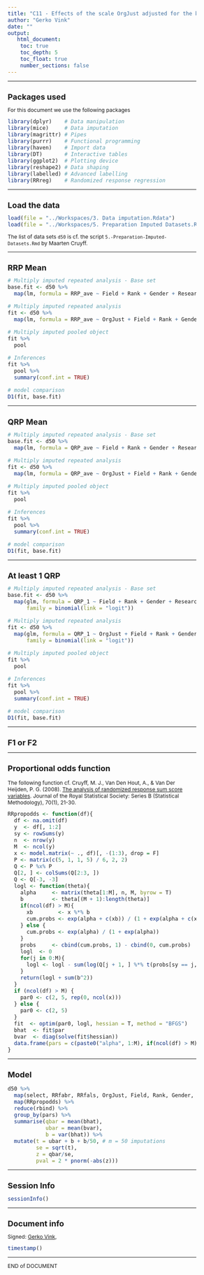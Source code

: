 ```yaml
---
title: "C11 - Effects of the scale OrgJust adjusted for the base set"
author: "Gerko Vink"
date: ""
output: 
   html_document:
    toc: true
    toc_depth: 5
    toc_float: true
    number_sections: false
---
```


<style type="text/css">
  
body{ /* Normal  */
  font-size: 12px;
  }
td {  /* Table  */
  font-size: 12px;
}
h1.title {
  font-size: 18px;
  color: DarkBlue;
}
h1 { /* Header 1 */
  font-size: 18px;
}
h2 { /* Header 2 */
  font-size: 18px;
}
h3 { /* Header 3 */
  font-size: 18px;
}
code.r{ /* Code block */
  font-size: 12px;
}
pre { /* Code block - determines code spacing between lines */
  font-size: 14px;
}
</style>


---

# Packages used
For this document we use the following packages
```r
library(dplyr)    # Data manipulation
library(mice)     # Data imputation
library(magrittr) # Pipes
library(purrr)    # Functional programming
library(haven)    # Import data
library(DT)       # Interactive tables
library(ggplot2)  # Plotting device
library(reshape2) # Data shaping
library(labelled) # Advanced labelling
library(RRreg)    # Randomized response regression
```

---

# Load the data
```r
load(file = "../Workspaces/3. Data imputation.Rdata")
load(file = "../Workspaces/5. Preparation Imputed Datasets.Rdata")
```
The list of data sets `d50` is cf. the script `5.-Preparation-Imputed-Datasets.Rmd` by Maarten Cruyff. 

---

# RRP Mean
```r
# Multiply imputed repeated analysis - Base set
base.fit <- d50 %>% 
  map(lm, formula = RRP_ave ~ Field + Rank + Gender + Research + Support)

# Multiply imputed repeated analysis 
fit <- d50 %>% 
  map(lm, formula = RRP_ave ~ OrgJust + Field + Rank + Gender + Research + Support)

# Multiply imputed pooled object
fit %>% 
  pool

# Inferences
fit %>% 
  pool %>% 
  summary(conf.int = TRUE)

# model comparison
D1(fit, base.fit)
```

--- 

# QRP Mean
```r
# Multiply imputed repeated analysis - Base set
base.fit <- d50 %>% 
  map(lm, formula = QRP_ave ~ Field + Rank + Gender + Research + Support)

# Multiply imputed repeated analysis 
fit <- d50 %>% 
  map(lm, formula = QRP_ave ~ OrgJust + Field + Rank + Gender + Research + Support)

# Multiply imputed pooled object
fit %>% 
  pool

# Inferences
fit %>% 
  pool %>% 
  summary(conf.int = TRUE)

# model comparison
D1(fit, base.fit)
```

---

# At least 1 QRP
```r
# Multiply imputed repeated analysis - Base set
base.fit <- d50 %>% 
  map(glm, formula = QRP_1 ~ Field + Rank + Gender + Research + Support, 
      family = binomial(link = "logit")) 

# Multiply imputed repeated analysis 
fit <- d50 %>% 
  map(glm, formula = QRP_1 ~ OrgJust + Field + Rank + Gender + Research + Support, 
      family = binomial(link = "logit"))  

# Multiply imputed pooled object
fit %>% 
  pool

# Inferences
fit %>% 
  pool %>% 
  summary(conf.int = TRUE)

# model comparison
D1(fit, base.fit)
```

---

# F1 or F2

---

## Proportional odds function
The following function cf. Cruyff, M. J., Van Den Hout, A., & Van Der Heijden, P. G. (2008). [The analysis of randomized response sum score variables](https://doi.org/10.1111/j.1467-9868.2007.00624.x). Journal of the Royal Statistical Society: Series B (Statistical Methodology), 70(1), 21-30.
```r
RRpropodds <- function(df){
  df <- na.omit(df)
  y  <- df[, 1:2]
  sy <- rowSums(y)
  n  <- nrow(y)
  M  <- ncol(y)
  x <- model.matrix(~ ., df)[, -(1:3), drop = F]
  P <- matrix(c(5, 1, 1, 5) / 6, 2, 2)
  Q <- P %x% P
  Q[2, ] <- colSums(Q[2:3, ])
  Q <- Q[-3, -3]
  logl <- function(theta){
    alpha     <- matrix(theta[1:M], n, M, byrow = T)
    b         <- theta[(M + 1):length(theta)]
    if(ncol(df) > M){
      xb        <- x %*% b
      cum.probs <- exp(alpha + c(xb)) / (1 + exp(alpha + c(xb)))
    } else {
      cum.probs <- exp(alpha) / (1 + exp(alpha))
    }
    probs     <- cbind(cum.probs, 1) - cbind(0, cum.probs)
    logl  <- 0
    for(j in 0:M){
      logl <- logl - sum(log(Q[j + 1, ] %*% t(probs[sy == j, ])))
    }
    return(logl + sum(b^2))
  }
  if (ncol(df) > M) {
    par0 <- c(2, 5, rep(0, ncol(x)))
  } else {
    par0 <- c(2, 5)
  }
  fit  <- optim(par0, logl, hessian = T, method = "BFGS")
  bhat  <- fit$par
  bvar  <- diag(solve(fit$hessian))
  data.frame(pars = c(paste0("alpha", 1:M), if(ncol(df) > M)colnames(x)), bhat, bvar)
}
```

---

## Model
```r
d50 %>% 
  map(select, RRfabr, RRfals, OrgJust, Field, Rank, Gender, Research, Support) %>% 
  map(RRpropodds) %>% 
  reduce(rbind) %>% 
  group_by(pars) %>% 
  summarise(qbar = mean(bhat), 
            ubar = mean(bvar),
            b = var(bhat)) %>% 
  mutate(t = ubar + b + b/50, # m = 50 imputations
         se = sqrt(t),
         z = qbar/se,
         pval = 2 * pnorm(-abs(z)))
```

---

# Session Info
```r
sessionInfo()
```

---

# Document info
Signed: 
[Gerko Vink](https://www.gerkovink.com), 

```r
timestamp()
```

---

END of DOCUMENT